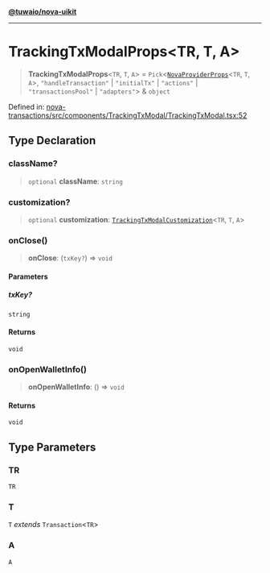 [**@tuwaio/nova-uikit**](../../../README.md)

***

# TrackingTxModalProps\<TR, T, A\>

> **TrackingTxModalProps**\<`TR`, `T`, `A`\> = `Pick`\<[`NovaProviderProps`](../providers/type-aliases/NovaProviderProps.md)\<`TR`, `T`, `A`\>, `"handleTransaction"` \| `"initialTx"` \| `"actions"` \| `"transactionsPool"` \| `"adapters"`\> & `object`

Defined in: [nova-transactions/src/components/TrackingTxModal/TrackingTxModal.tsx:52](https://github.com/TuwaIO/nova-uikit/blob/78a2a232911a274222f152266bfefc233948d277/packages/nova-transactions/src/components/TrackingTxModal/TrackingTxModal.tsx#L52)

## Type Declaration

### className?

> `optional` **className**: `string`

### customization?

> `optional` **customization**: [`TrackingTxModalCustomization`](TrackingTxModalCustomization.md)\<`TR`, `T`, `A`\>

### onClose()

> **onClose**: (`txKey?`) => `void`

#### Parameters

##### txKey?

`string`

#### Returns

`void`

### onOpenWalletInfo()

> **onOpenWalletInfo**: () => `void`

#### Returns

`void`

## Type Parameters

### TR

`TR`

### T

`T` *extends* `Transaction`\<`TR`\>

### A

`A`
